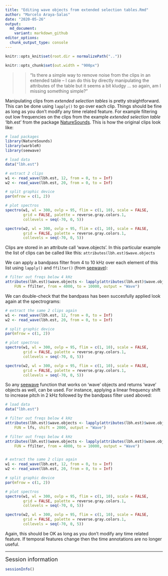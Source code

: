 ```yaml
---
title: "Editing wave objects from extended selection tables.Rmd"
author: "Marcelo Araya-Salas"
date: "2020-05-26"
output: 
  md_document:
    variant: markdown_github
editor_options: 
  chunk_output_type: console
---
```


```r

knitr::opts_knit$set(root.dir = normalizePath("..")) 

knitr::opts_chunk$set(out.width = "900px")

```


>> "Is there a simple way to remove noise from the clips in an extended table -- I can do this by directly manipulating the attributes of the table but it seems a bit kludgy ... so again, am I missing something simple?"

Manipulating clips from *extended selection tables* is pretty straightforward. This can be done using `lapply()` to go over each clip. Things should be fine as long as you don't modify any time related feature. For example filtering out low frequencies on the clips from the example *extended selection table* 'lbh.est' from the package [NatureSounds](https://marce10.github.io/NatureSounds). This is how the original clips look like:

```r

# load packages
library(NatureSounds)
library(warbleR)
library(seewave)

# load data
data("lbh.est")

# extract 2 clips
w1 <- read_wave(lbh.est, 12, from = 0, to = Inf)
w2 <- read_wave(lbh.est, 20, from = 0, to = Inf)

# split graphic device
par(mfrow = c(1, 2))

# plot spectros
spectro(w1, wl = 300, ovlp = 95, flim = c(1, 10), scale = FALSE, 
        grid = FALSE, palette = reverse.gray.colors.1, 
        collevels = seq(-70, 0, 5))

spectro(w2, wl = 300, ovlp = 95, flim = c(1, 10), scale = FALSE, 
        grid = FALSE, palette = reverse.gray.colors.1, 
        collevels = seq(-70, 0, 5))
```

Clips are stored in an attribute call 'wave.objects'. In this particular example the list of clips can be called like this: `attributes(lbh.est)$wave.objects`

We can apply a bandpass filter from 4 to 10 kHz over each element of this list using `lapply()` and `ffilter()` (from [seewave](http://rug.mnhn.fr/seewave)):
```r

# filter out freqs below 4 kHz
attributes(lbh.est)$wave.objects <- lapply(attributes(lbh.est)$wave.objects, 
    FUN = ffilter, from = 4000, to = 10000, output = "Wave")

```

We can double-check that the bandpass has been succesfully applied look again at the spectrograms: 

```r
# extract the same 2 clips again
w1 <- read_wave(lbh.est, 12, from = 0, to = Inf)
w2 <- read_wave(lbh.est, 20, from = 0, to = Inf)

# split graphic device
par(mfrow = c(1, 2))

# plot spectros
spectro(w1, wl = 300, ovlp = 95, flim = c(1, 10), scale = FALSE, 
        grid = FALSE, palette = reverse.gray.colors.1, 
        collevels = seq(-70, 0, 5))

spectro(w2, wl = 300, ovlp = 95, flim = c(1, 10), scale = FALSE, 
        grid = FALSE, palette = reverse.gray.colors.1, 
        collevels = seq(-70, 0, 5))
```

So any [seewave](http://rug.mnhn.fr/seewave) function that works on 'wave' objects and returns 'wave' objects as well, can be used. For instance, applying a linear frequency shift to increase pitch in 2 kHz followed by the bandpass filter used aboved: 

```r

# load data
data("lbh.est")

# filter out freqs below 4 kHz
attributes(lbh.est)$wave.objects <- lapply(attributes(lbh.est)$wave.objects, 
    FUN = lfs, shift = 2000, output = "Wave")

# filter out freqs below 4 kHz
attributes(lbh.est)$wave.objects <- lapply(attributes(lbh.est)$wave.objects, 
    FUN = ffilter, from = 4000, to = 10000, output = "Wave")


# extract the same 2 clips again
w1 <- read_wave(lbh.est, 12, from = 0, to = Inf)
w2 <- read_wave(lbh.est, 20, from = 0, to = Inf)

# split graphic device
par(mfrow = c(1, 2))

# plot spectros
spectro(w1, wl = 300, ovlp = 95, flim = c(1, 10), scale = FALSE, 
        grid = FALSE, palette = reverse.gray.colors.1, 
        collevels = seq(-70, 0, 5))

spectro(w2, wl = 300, ovlp = 95, flim = c(1, 10), scale = FALSE, 
        grid = FALSE, palette = reverse.gray.colors.1, 
        collevels = seq(-70, 0, 5))
```

Again, this should be OK as long as you don't modify any time related feature. If temporal features change then the time annotations are no longer useful.

---

<font size="4">Session information</font>

```r

sessionInfo()

```
